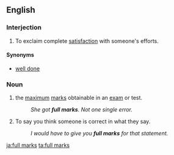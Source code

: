 ==English==

===Interjection===
{{en-interj}}

# To exclaim complete [[satisfaction]] with someone's efforts.

====Synonyms====
* [[well done]]

===Noun===
{{en-plural noun|head=[[full]] [[marks]]'''}}

# the [[maximum]] [[marks]] obtainable in an [[exam]] or test.
#: ''She got '''full marks'''. Not one single error.''
# {{label|en|idiomatic|by extension}} To say you think someone is correct in what they say.
#: ''I would have to give you '''full marks''' for that statement.''

[[ja:full marks]]
[[ta:full marks]]